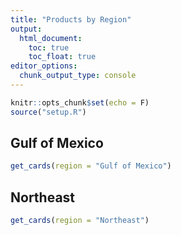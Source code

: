```yaml
---
title: "Products by Region"
output:
  html_document:
    toc: true
    toc_float: true
editor_options: 
  chunk_output_type: console
---
```


```r
knitr::opts_chunk$set(echo = F)
source("setup.R")
```

## Gulf of Mexico

<div class="card-deck">
```r
get_cards(region = "Gulf of Mexico")
```
</div>

## Northeast

<div class="card-deck">
```r
get_cards(region = "Northeast")
```
</div>

